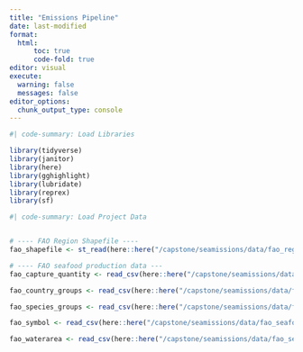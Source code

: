 ```yaml
---
title: "Emissions Pipeline"
date: last-modified
format:
  html:
      toc: true
      code-fold: true
editor: visual
execute:
  warning: false
  messages: false
editor_options: 
  chunk_output_type: console
---
```


```r
#| code-summary: Load Libraries

library(tidyverse)
library(janitor)
library(here)
library(gghighlight)
library(lubridate)
library(reprex)
library(sf)
```

```r
#| code-summary: Load Project Data


# ---- FAO Region Shapefile ----
fao_shapefile <- st_read(here::here("/capstone/seamissions/data/fao_region_shapefile/World_Fao_Zones.shp"))

# ---- FAO seafood production data ---
fao_capture_quantity <- read_csv(here::here("/capstone/seamissions/data/fao_seafood_production/Capture_Quantity.csv"))

fao_country_groups <- read_csv(here::here("/capstone/seamissions/data/fao_seafood_production/CL_FI_COUNTRY_GROUPS.csv"))

fao_species_groups <- read_csv(here::here("/capstone/seamissions/data/fao_seafood_production/CL_FI_SPECIES_GROUPS.csv"))

fao_symbol <- read_csv(here::here("/capstone/seamissions/data/fao_seafood_production/CL_FI_SYMBOL_SDMX.csv"))

fao_waterarea <- read_csv(here::here("/capstone/seamissions/data/fao_seafood_production/CL_FI_WATERAREA_GROUPS.csv"))

```

```r

```


